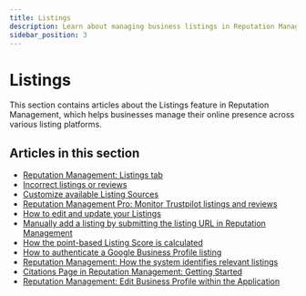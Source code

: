 ```yaml
---
title: Listings
description: Learn about managing business listings in Reputation Management
sidebar_position: 3
---
```


# Listings

This section contains articles about the Listings feature in Reputation Management, which helps businesses manage their online presence across various listing platforms.

## Articles in this section

- [Reputation Management: Listings tab](/vendasta-products/reputation-management/listings/listings-tab)
- [Incorrect listings or reviews](/vendasta-products/reputation-management/listings/incorrect-listings-or-reviews)
- [Customize available Listing Sources](/vendasta-products/reputation-management/listings/customize-available-listing-sources)
- [Reputation Management Pro: Monitor Trustpilot listings and reviews](/vendasta-products/reputation-management/listings/monitor-trustpilot-listings-reviews)
- [How to edit and update your Listings](/vendasta-products/reputation-management/listings/edit-update-listings)
- [Manually add a listing by submitting the listing URL in Reputation Management](/vendasta-products/reputation-management/listings/manually-add-listing-url)
- [How the point-based Listing Score is calculated](/vendasta-products/reputation-management/listings/listing-score-calculation)
- [How to authenticate a Google Business Profile listing](/vendasta-products/reputation-management/listings/how-to-authenticate-google-business-profile-listing)
- [Reputation Management: How the system identifies relevant listings](/vendasta-products/reputation-management/listings/how-system-identifies-relevant-listings)
- [Citations Page in Reputation Management: Getting Started](/vendasta-products/reputation-management/listings/citations-page-getting-started)
- [Reputation Management: Edit Business Profile within the Application](/vendasta-products/reputation-management/listings/edit-business-profile)
